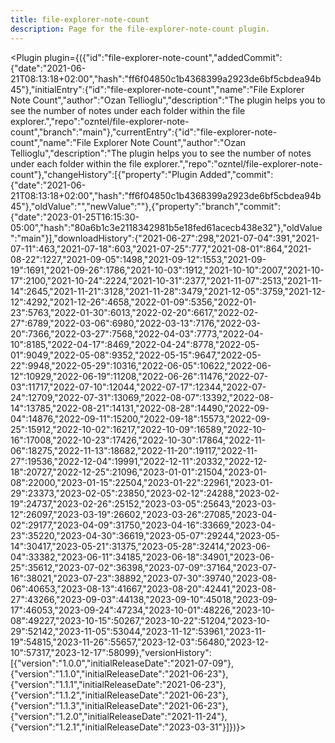 ---
title: file-explorer-note-count
description: Page for the file-explorer-note-count plugin.
---


<Plugin plugin={({"id":"file-explorer-note-count","addedCommit":{"date":"2021-06-21T08:13:18+02:00","hash":"ff6f04850c1b4368399a2923de6bf5cbdea94b45"},"initialEntry":{"id":"file-explorer-note-count","name":"File Explorer Note Count","author":"Ozan Tellioglu","description":"The plugin helps you to see the number of notes under each folder within the file explorer.","repo":"ozntel/file-explorer-note-count","branch":"main"},"currentEntry":{"id":"file-explorer-note-count","name":"File Explorer Note Count","author":"Ozan Tellioglu","description":"The plugin helps you to see the number of notes under each folder within the file explorer.","repo":"ozntel/file-explorer-note-count"},"changeHistory":[{"property":"Plugin Added","commit":{"date":"2021-06-21T08:13:18+02:00","hash":"ff6f04850c1b4368399a2923de6bf5cbdea94b45"},"oldValue":"","newValue":""},{"property":"branch","commit":{"date":"2023-01-25T16:15:30-05:00","hash":"80a6b1c3e2118342981b5e18fed61acecb438e32"},"oldValue":"main"}],"downloadHistory":{"2021-06-27":298,"2021-07-04":391,"2021-07-11":463,"2021-07-18":603,"2021-07-25":777,"2021-08-01":864,"2021-08-22":1227,"2021-09-05":1498,"2021-09-12":1553,"2021-09-19":1691,"2021-09-26":1786,"2021-10-03":1912,"2021-10-10":2007,"2021-10-17":2100,"2021-10-24":2224,"2021-10-31":2377,"2021-11-07":2513,"2021-11-14":2645,"2021-11-21":3128,"2021-11-28":3479,"2021-12-05":3759,"2021-12-12":4292,"2021-12-26":4658,"2022-01-09":5356,"2022-01-23":5763,"2022-01-30":6013,"2022-02-20":6617,"2022-02-27":6789,"2022-03-06":6980,"2022-03-13":7176,"2022-03-20":7366,"2022-03-27":7568,"2022-04-03":7773,"2022-04-10":8185,"2022-04-17":8469,"2022-04-24":8778,"2022-05-01":9049,"2022-05-08":9352,"2022-05-15":9647,"2022-05-22":9948,"2022-05-29":10316,"2022-06-05":10622,"2022-06-12":10929,"2022-06-19":11208,"2022-06-26":11476,"2022-07-03":11717,"2022-07-10":12044,"2022-07-17":12344,"2022-07-24":12709,"2022-07-31":13069,"2022-08-07":13392,"2022-08-14":13785,"2022-08-21":14131,"2022-08-28":14490,"2022-09-04":14876,"2022-09-11":15200,"2022-09-18":15573,"2022-09-25":15912,"2022-10-02":16217,"2022-10-09":16589,"2022-10-16":17008,"2022-10-23":17426,"2022-10-30":17864,"2022-11-06":18275,"2022-11-13":18682,"2022-11-20":19117,"2022-11-27":19536,"2022-12-04":19991,"2022-12-11":20332,"2022-12-18":20727,"2022-12-25":21096,"2023-01-01":21504,"2023-01-08":22000,"2023-01-15":22504,"2023-01-22":22961,"2023-01-29":23373,"2023-02-05":23850,"2023-02-12":24288,"2023-02-19":24737,"2023-02-26":25152,"2023-03-05":25643,"2023-03-12":26097,"2023-03-19":26602,"2023-03-26":27085,"2023-04-02":29177,"2023-04-09":31750,"2023-04-16":33669,"2023-04-23":35220,"2023-04-30":36619,"2023-05-07":29244,"2023-05-14":30417,"2023-05-21":31375,"2023-05-28":32414,"2023-06-04":33382,"2023-06-11":34185,"2023-06-18":34901,"2023-06-25":35612,"2023-07-02":36398,"2023-07-09":37164,"2023-07-16":38021,"2023-07-23":38892,"2023-07-30":39740,"2023-08-06":40653,"2023-08-13":41667,"2023-08-20":42441,"2023-08-27":43266,"2023-09-03":44138,"2023-09-10":45018,"2023-09-17":46053,"2023-09-24":47234,"2023-10-01":48226,"2023-10-08":49227,"2023-10-15":50267,"2023-10-22":51204,"2023-10-29":52142,"2023-11-05":53044,"2023-11-12":53961,"2023-11-19":54815,"2023-11-26":55657,"2023-12-03":56480,"2023-12-10":57317,"2023-12-17":58099},"versionHistory":[{"version":"1.0.0","initialReleaseDate":"2021-07-09"},{"version":"1.1.0","initialReleaseDate":"2021-06-23"},{"version":"1.1.1","initialReleaseDate":"2021-06-23"},{"version":"1.1.2","initialReleaseDate":"2021-06-23"},{"version":"1.1.3","initialReleaseDate":"2021-06-23"},{"version":"1.2.0","initialReleaseDate":"2021-11-24"},{"version":"1.2.1","initialReleaseDate":"2023-03-31"}]})}></Plugin>